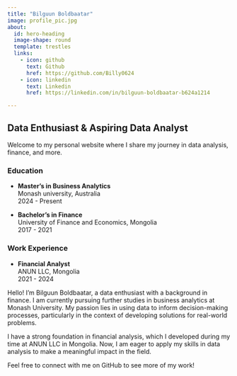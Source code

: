 ```yaml
---
title: "Bilguun Boldbaatar"
image: profile_pic.jpg
about:
  id: hero-heading
  image-shape: round
  template: trestles
  links:
    - icon: github
      text: Github
      href: https://github.com/Billy0624
    - icon: linkedin
      text: Linkedin
      href: https://linkedin.com/in/bilguun-boldbaatar-b624a1214

---
```

::: {#hero-heading}

## Data Enthusiast & Aspiring Data Analyst

Welcome to my personal website where I share my journey in data analysis, finance, and more.

### Education

- **Master's in Business Analytics**    
  Monash university, Australia    
  2024 - Present

- **Bachelor's in Finance**  
  University of Finance and Economics, Mongolia  
  2017 - 2021

### Work Experience

- **Financial Analyst**  
  ANUN LLC, Mongolia  
  2021 - 2024

:::

Hello! I'm Bilguun Boldbaatar, a data enthusiast with a background in finance. I am currently pursuing further studies in business analytics at Monash University. My passion lies in using data to inform decision-making processes, particularly in the context of developing solutions for real-world problems.

I have a strong foundation in financial analysis, which I developed during my time at ANUN LLC in Mongolia. Now, I am eager to apply my skills in data analysis to make a meaningful impact in the field.

Feel free to connect with me on GitHub to see more of my work!

